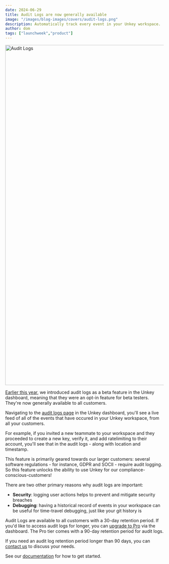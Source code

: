 ```yaml
---
date: 2024-06-29
title: Audit Logs are now generally available
image: "/images/blog-images/covers/audit-logs.png"
description: Automatically track every event in your Unkey workspace.
author: dom
tags: ["launchweek","product"]
---
```


<Image src="/images/blog-images/audit-logs/auditlogsscreen.png" alt="Audit Logs" width="1920" height="1080"/>

[Earlier this year](https://www.unkey.com/changelog#2024-01-19), we introduced audit logs as a beta feature in the Unkey dashboard, meaning that they were an opt-in
feature for beta testers. They're now generally available to all customers.

Navigating to the [audit logs page](https://app.unkey.com/audit/) in the Unkey dashboard, you'll see a live feed of all of the events that have 
occured in your Unkey workspace, from all your customers. 

For example, if you invited a new teammate to your workspace and they proceeded to create a new key, verify it, and 
add ratelimiting to their account, you'll see that in the audit logs - along with location and timestamp.

This feature is primarily geared towards our larger customers: several software regulations - for instance, GDPR and SOCII -
require audit logging. So this feature unlocks the ability to use Unkey for our compliance-conscious-customers!

There are two other primary reasons why audit logs are important:

- **Security**: logging user actions helps to prevent and mitigate security breaches
- **Debugging**: having a historical record of events in your workspace can be useful for time-travel debugging, just like your git history is

Audit Logs are available to all customers with a 30-day retention period. If you'd like to access audit logs for longer, you can [upgrade
to Pro](https://app.unkey.com/settings/billing) via the dashboard. The Pro tier comes with a 90-day retention period for
audit logs.

If you need an audit log retention period longer than 90 days, you can [contact us](https://www.unkey.com/pricing) to discuss your needs.

See our [documentation](https://www.unkey.com/docs/audit-log/introduction) for how to get started.
